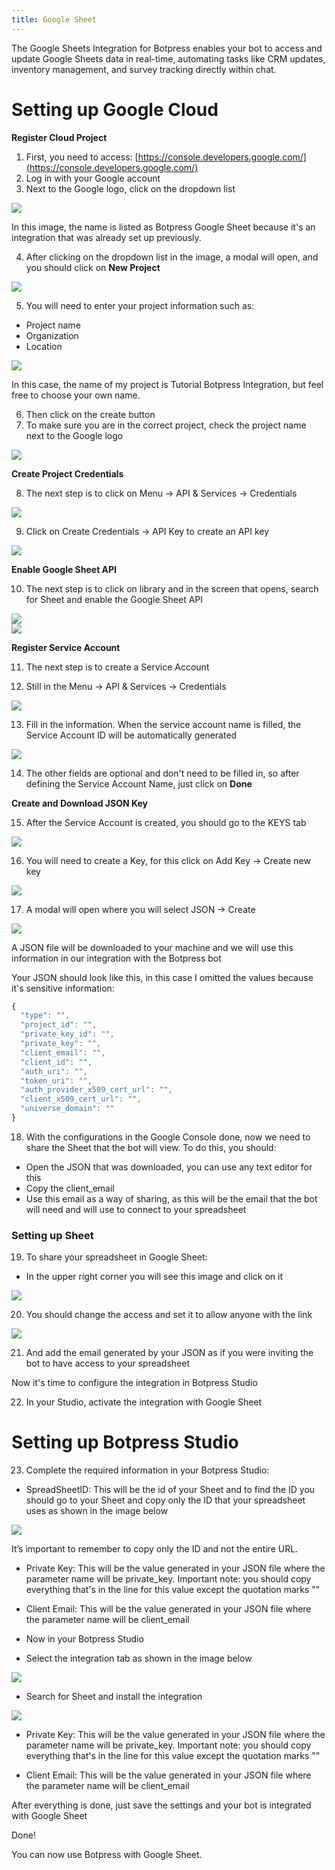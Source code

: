 ```yaml
---
title: Google Sheet
---
```



The Google Sheets Integration for Botpress enables your bot to access and update Google Sheets data in real-time, automating tasks like CRM updates, inventory management, and survey tracking directly within chat.

# Setting up Google Cloud

**Register Cloud Project**

1. First, you need to access: [https://console.developers.google.com/](https://console.developers.google.com/)
2. Log in with your Google account
3. Next to the Google logo, click on the dropdown list

<img src="./assets/google-sheet-project.png" />

In this image, the name is listed as Botpress Google Sheet because it's an integration that was already set up previously.

4. After clicking on the dropdown list in the image, a modal will open, and you should click on **New Project**

<img src="./assets/google-cloud-new-project.png" />

5. You will need to enter your project information such as:
  * Project name
  * Organization
  * Location

<img src="./assets/google-cloud-new-project-form.png" />

In this case, the name of my project is Tutorial Botpress Integration, but feel free to choose your own name.

6. Then click on the create button
7. To make sure you are in the correct project, check the project name next to the Google logo

<img src="./assets/google-cloud-project-dropdown.png" />

**Create Project Credentials**

8. The next step is to click on Menu → API & Services → Credentials

<img src="./assets/google-cloud-api-services.png" />

9. Click on Create Credentials → API Key to create an API key

<img src="./assets/google-cloud-api-key.png" />

**Enable Google Sheet API**

10. The next step is to click on library and in the screen that opens, search for Sheet and enable the Google Sheet API

<img src="./assets/google-cloud-library.png" />

<br />

<img src="./assets/google-sheets-enable.png" />

**Register Service Account**

11. The next step is to create a Service Account

12. Still in the Menu → API & Services → Credentials

<img src="./assets/google-cloud-menu-service-account.png" />

13. Fill in the information. When the service account name is filled, the Service Account ID will be automatically generated

<img src="./assets/google-cloud-service-account.png" />

14. The other fields are optional and don't need to be filled in, so after defining the Service Account Name, just click on **Done**

**Create and Download JSON Key**

15. After the Service Account is created, you should go to the KEYS tab

<img src="./assets/google-cloud-service-account-keys.png" />

16. You will need to create a Key, for this click on Add Key → Create new key

<img src="./assets/google-cloud-create-new-key.png" />

17. A modal will open where you will select JSON → Create

<img src="./assets/google-cloud-json-private-key.png" />

A JSON file will be downloaded to your machine and we will use this information in our integration with the Botpress bot

Your JSON should look like this, in this case I omitted the values because it's sensitive information:

```jsx
{
  "type": "",
  "project_id": "",
  "private_key_id": "",
  "private_key": "",
  "client_email": "",
  "client_id": "",
  "auth_uri": "",
  "token_uri": "",
  "auth_provider_x509_cert_url": "",
  "client_x509_cert_url": "",
  "universe_domain": ""
}
```

18. With the configurations in the Google Console done, now we need to share the Sheet that the bot will view. To do this, you should:

- Open the JSON that was downloaded, you can use any text editor for this
- Copy the client\_email
- Use this email as a way of sharing, as this will be the email that the bot will need and will use to connect to your spreadsheet

### Setting up Sheet

19. To share your spreadsheet in Google Sheet:
  * In the upper right corner you will see this image and click on it

<img src="./assets/google-sheet-share.png" />

20. You should change the access and set it to allow anyone with the link

<img src="./assets/google-sheet-share-link.png" />

21. And add the email generated by your JSON as if you were inviting the bot to have access to your spreadsheet

Now it's time to configure the integration in Botpress Studio

22. In your Studio, activate the integration with Google Sheet

# Setting up Botpress Studio

23. Complete the required information in your Botpress Studio:

* SpreadSheetID: This will be the id of your Sheet and to find the ID you should go to your Sheet and copy only the ID that your spreadsheet uses as shown in the image below

<img src="./assets/google-sheet-url.png" />

It’s important to remember to copy only the ID and not the entire URL.

* Private Key: This will be the value generated in your JSON file where the parameter name will be private\_key. Important note: you should copy everything that's in the line for this value except the quotation marks ""

* Client Email: This will be the value generated in your JSON file where the parameter name will be client\_email

* Now in your Botpress Studio

* Select the integration tab as shown in the image below

<img src="./assets/google-sheet-explore-the-hub.png" />

* Search for Sheet and install the integration

<img src="./assets/google-sheet-integration-configuration.png" />

* Private Key: This will be the value generated in your JSON file where the parameter name will be private\_key. Important note: you should copy everything that's in the line for this value except the quotation marks ""

* Client Email: This will be the value generated in your JSON file where the parameter name will be client\_email

After everything is done, just save the settings and your bot is integrated with Google Sheet

<Check>
Done!

You can now use Botpress with Google Sheet.
</Check>
